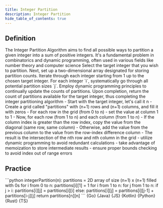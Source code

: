 ```yaml
---
title: Integer Partition
description: Integer Partition
hide_table_of_contents: true
---
```





## Definition

<Tabs>
  <TabItem value="definition" label="Definition">
    The Integer Partition Algorithm aims to find all possible ways to partition a given integer into a sum of positive integers. It's a fundamental problem in combinatorics and dynamic programming, often used in various fields like number theory and computer science
  </TabItem>
  <TabItem value="how" label="Explanation">
    Select the target integer that you wish to partition. Next, set up a two-dimensional array designated for storing partition counts. Iterate through each integer starting from 1 up to the chosen target integer. For each integer `i`, systematically go through all potential partition sizes `j`. Employ dynamic programming principles to continually update the counts of partitions. Upon completion, return the count of partitions available for the target integer, thus completing the integer partitioning algorithm
  </TabItem>
  <TabItem value="guidance" label="Guidance">
    - Start with the target integer, let's call it n
    - Create a grid called "partitions" with (n+1) rows and (n+1) columns, and fill it with zeros
    - For each row in the grid (from 0 to n)
      - set the value at column 1 to 1
    - Now, for each row (from 1 to n) and each column (from 1 to n)
      - If the column index is greater than the row index, copy the value from the diagonal (same row, same column)
      - Otherwise, add the value from the previous column to the value from the row-index difference column
    - The result is the intersection of the nth row and nth column in the grid
  </TabItem>
  <TabItem value="tips" label="Tips">
    - utilize dynamic programming to avoid redundant calculations
    - take advantage of memoization to store intermediate results
    - ensure proper bounds checking to avoid index out of range errors
  </TabItem>
</Tabs>

## Practice

<Tabs>
  <TabItem value="practice" label="Practice">
    ```python
    integerPartition(n):
      partitions = 2D array of size (n+1) x (n+1) filled with 0s
      for i from 0 to n:
        partitions[i][1] = 1
      for i from 1 to n:
        for j from 1 to n:
          if j > i:
            partitions[i][j] = partitions[i][i]
          else:
            partitions[i][j] = partitions[i][j-1] + partitions[i-j][j]
      return partitions[n][n]
    ```
  </TabItem>
  <TabItem value="solution" label="Solution">
    <Tabs queryString="code">
      <TabItem
        value="go"
        label=""
        attributes={{ title: "Go Lang", className: "code_lang go m" }}
      >
        <CodeBlock language="go">{Go}</CodeBlock>
      </TabItem>
      <TabItem
        value="java"
        label=""
        attributes={{ title: "Java", className: "code_lang java m" }}
      >
        <CodeBlock language="java">{Java}</CodeBlock>
      </TabItem>
      <TabItem
        value="js"
        label=""
        attributes={{ title: "JavaScript", className: "code_lang js m" }}
      >
        <CodeBlock language="js">{JS}</CodeBlock>
      </TabItem>
      <TabItem
        value="kotlin"
        label=""
        attributes={{ title: "Kotlin", className: "code_lang kotlin m" }}
      >
        <CodeBlock language="kotlin">{Kotlin}</CodeBlock>
      </TabItem>
      <TabItem
        value="python"
        label=""
        attributes={{ title: "Python", className: "code_lang python m" }}
      >
        <CodeBlock language="python">{Python}</CodeBlock>
      </TabItem>
      <TabItem
        value="rust"
        label=""
        attributes={{ title: "Rust", className: "code_lang rust m" }}
      >
        <CodeBlock language="rust">{Rust}</CodeBlock>
      </TabItem>
      <TabItem
        value="ts"
        label=""
        attributes={{ title: "TypeScript", className: "code_lang ts m" }}
      >
        <CodeBlock language="ts">{TS}</CodeBlock>
      </TabItem>
    </Tabs>
  </TabItem>
</Tabs>
